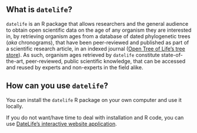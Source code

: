 ## What is `datelife`?

`datelife` is an R package that allows researchers and the general audience to obtain
open scientific data on the age of any organism they are interested in, by retrieving
organism ages from a database of dated phylogenetic trees (_aka_ chronograms), that
have been peer-reviewed and published as part of a scientific research
article, in an indexed journal ([Open Tree of Life's tree store](https://tree.opentreeoflife.org/curator)).
As such, organism ages retrieved by `datelife` constitute state-of-the-art,
peer-reviewed, public scientific knowledge, that can be accessed and reused by
experts and non-experts in the field alike.

## How can you use `datelife`?

You can install the `datelife` R package on your own computer and use it locally.

If you do not want/have time to deal with installation and R code, you can use
[DateLife's interactive website application]().

<!-- http://datelife.opentreeoflife.org/query/ -->
